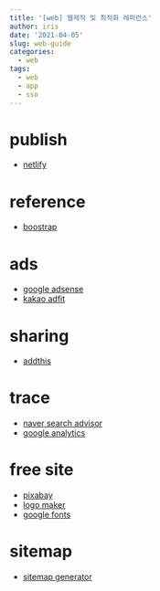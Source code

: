```yaml
---
title: '[web] 웹제작 및 최적화 레퍼런스'
author: iris
date: '2021-04-05'
slug: web-guide
categories:
  - web
tags:
  - web
  - app
  - sso
---
```



# **publish**
+ [netlify](https://app.netlify.com/)


# **reference**
+ [boostrap](https://getbootstrap.com/docs/4.5/getting-started/introduction/)


# **ads**
+ [google adsense](https://www.google.com/adsense/)
+ [kakao adfit](https://accounts.kakao.com/login/adfit?continue=https%3A%2F%2Fadfit.kakao.com%2Fj_spring_security_check)


# **sharing**
+ [addthis](https://www.addthis.com/dashboard#gallery/pub/ra-6066e0b2e0920667)

# **trace**
+ [naver search advisor](https://searchadvisor.naver.com/)
+ [google analytics](https://analytics.google.com/analytics)


# **free site**
+ [pixabay](https://pixabay.com/ko/)
+ [logo maker](https://logomakr.com/)
+ [google fonts](https://fonts.google.com/?subset=korean)

# **sitemap**
+ [sitemap generator](https://www.xml-sitemaps.com/)


